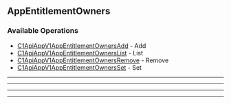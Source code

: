 
## AppEntitlementOwners

### Available Operations

* [C1ApiAppV1AppEntitlementOwnersAdd](/resources/app_entitlement_owners/c1_api_app_v1_app_entitlement_owners_add) - Add
* [C1ApiAppV1AppEntitlementOwnersList](/resources/app_entitlement_owners/c1_api_app_v1_app_entitlement_owners_list) - List
* [C1ApiAppV1AppEntitlementOwnersRemove](/resources/app_entitlement_owners/c1_api_app_v1_app_entitlement_owners_remove) - Remove
* [C1ApiAppV1AppEntitlementOwnersSet](/resources/app_entitlement_owners/c1_api_app_v1_app_entitlement_owners_set) - Set

---
<C1ApiAppV1AppEntitlementOwnersAdd />

---
<C1ApiAppV1AppEntitlementOwnersList />

---
<C1ApiAppV1AppEntitlementOwnersRemove />

---
<C1ApiAppV1AppEntitlementOwnersSet />
